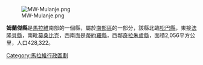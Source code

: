 {{unreferenced|time=2011-09-13T15:50:49+00:00}}
{{coord|16|00|S|35|35|E|region:MW_type:adm1st|display=title}}

[[Image:MW-Mulanje.png|right]]

'''姆蘭傑縣'''是[[馬拉維|馬拉維]]南部的一個縣，屬於[[南部區_(馬拉維)|南部區]]的一部分，該縣北臨[[松巴縣|松巴縣]]，東接[[法隆貝縣|法隆貝縣]]，南毗[[莫桑比克|莫桑比克]]，西南面是[[蒂約羅縣|蒂約羅縣]]，西鄰[[奇拉朱盧縣|奇拉朱盧縣]]，面積2,056平方公里，人口428,322。

{{Malawi-stub}}

{{Malawi}}

[[Category:馬拉維行政區劃|Category:馬拉維行政區劃]]